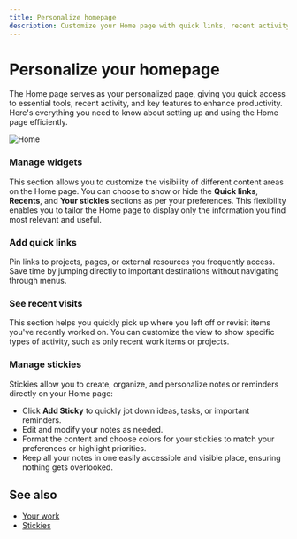 ```yaml
---
title: Personalize homepage
description: Customize your Home page with quick links, recent activity, and sticky notes to create a personalized dashboard for improved productivity.
---
```


# Personalize your homepage

The Home page serves as your personalized page, giving you quick access to essential tools, recent activity, and key features to enhance productivity. Here's everything you need to know about setting up and using the Home page efficiently.

![Home](https://media.docs.plane.so/account/home-page.webp#center)

### Manage widgets

This section allows you to customize the visibility of different content areas on the Home page. You can choose to show or hide the **Quick links**, **Recents**, and **Your stickies** sections as per your preferences. This flexibility enables you to tailor the Home page to display only the information you find most relevant and useful.

### Add quick links

Pin links to projects, pages, or external resources you frequently access. Save time by jumping directly to important destinations without navigating through menus.

### See recent visits

This section helps you quickly pick up where you left off or revisit items you've recently worked on. You can customize the view to show specific types of activity, such as only recent work items or projects.

### Manage stickies

Stickies allow you to create, organize, and personalize notes or reminders directly on your Home page:

- Click **Add Sticky** to quickly jot down ideas, tasks, or important reminders.
- Edit and modify your notes as needed.
- Format the content and choose colors for your stickies to match your preferences or highlight priorities.
- Keep all your notes in one easily accessible and visible place, ensuring nothing gets overlooked.

## See also

- [Your work](/your-work)
- [Stickies](/core-concepts/stickies)
